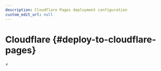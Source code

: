 ```yaml
---
description: Cloudflare Pages deployment configuration
custom_edit_url: null
---
```


# Cloudflare  {#deploy-to-cloudflare-pages}


<CloudflareLogo className="logoBadge"/>

<!-- import ComingSoon from "@site/src/components/ComingSoon";

<ComingSoon /> -->

⚡